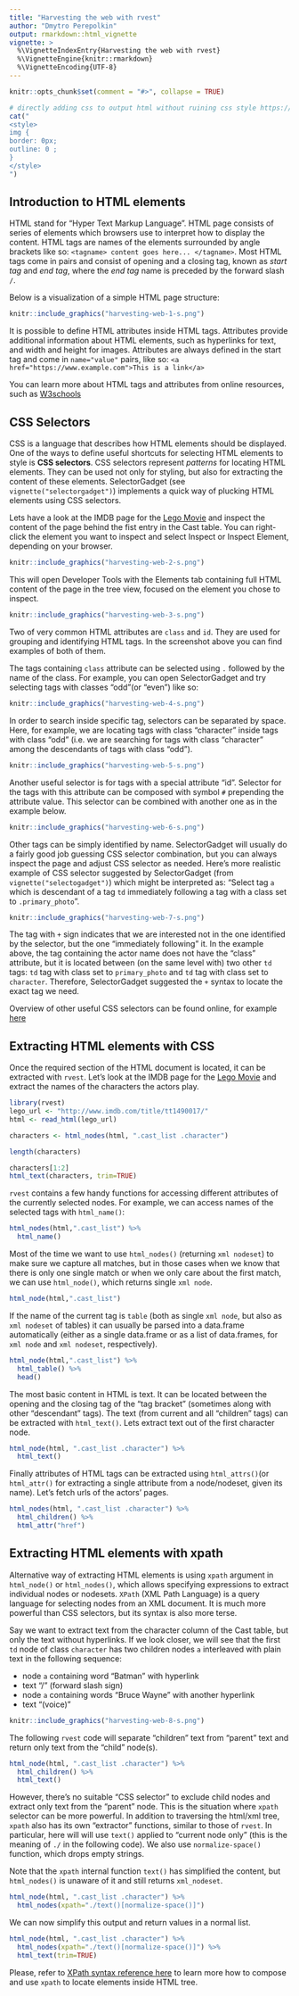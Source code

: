 ```yaml
---
title: "Harvesting the web with rvest"
author: "Dmytro Perepolkin"
output: rmarkdown::html_vignette
vignette: >
  %\VignetteIndexEntry{Harvesting the web with rvest}
  %\VignetteEngine{knitr::rmarkdown}
  %\VignetteEncoding{UTF-8}
---
```


```r
knitr::opts_chunk$set(comment = "#>", collapse = TRUE)
```

```r
# directly adding css to output html without ruining css style https://stackoverflow.com/questions/29291633/adding-custom-css-tags-to-an-rmarkdown-html-document
cat("
<style>
img {
border: 0px;
outline: 0 ;
}
</style>
")
```


## Introduction to HTML elements

HTML stand for "Hyper Text Markup Language". HTML page consists of series of elements which browsers use to interpret how to display the content. HTML tags are names of the elements surrounded by angle brackets like so: `<tagname> content goes here... </tagname>`. Most HTML tags come in pairs and consist of opening and a closing tag, known as _start tag_ and _end tag_, where the _end tag_ name is preceded by the forward slash `/`.

Below is a visualization of a simple HTML page structure:

```r
knitr::include_graphics("harvesting-web-1-s.png")
```

It is possible to define HTML attributes inside HTML tags. Attributes provide additional information about HTML elements, such as hyperlinks for text, and width and height for images. Attributes are always defined in the start tag and come in `name="value"` pairs, like so: `<a href="https://www.example.com">This is a link</a>`

You can learn more about HTML tags and attributes from online resources, such as [W3schools](https://www.w3schools.com/html/default.asp)

## CSS Selectors

CSS is a language that describes how HTML elements should be displayed. One of the ways to define useful shortcuts for selecting HTML elements to style is **CSS selectors**. CSS selectors represent *patterns* for locating HTML elements. They can be used not only for styling, but also for extracting the content of these elements. SelectorGadget (see `vignette("selectorgadget")`) implements a quick way of plucking HTML elements using CSS selectors.

Lets have a look at the IMDB page for the [Lego Movie](https://www.imdb.com/title/tt1490017/) and inspect the content of the page behind the fist entry in the Cast table. You can right-click the element you want to inspect and select Inspect or Inspect Element, depending on your browser. 

```r
knitr::include_graphics("harvesting-web-2-s.png")
```

This will open Developer Tools with the Elements tab containing full HTML content of the page in the tree view, focused on the element you chose to inspect.

```r
knitr::include_graphics("harvesting-web-3-s.png")
```

Two of very common HTML attributes are `class` and `id`. They are used for grouping and identifying HTML tags. In the screenshot above you can find examples of both of them. 

The tags containing `class` attribute can be selected using `.` followed by the name of the class. For example, you can open SelectorGadget and try selecting tags with classes "odd"(or "even") like so:

```r
knitr::include_graphics("harvesting-web-4-s.png")
```

In order to search inside specific tag, selectors can be separated by space. Here, for example, we are locating tags with class "character" inside tags with class "odd" (i.e. we are searching for tags with class "character" among the descendants of tags with class "odd").

```r
knitr::include_graphics("harvesting-web-5-s.png")
```

Another useful selector is for tags with a special attribute "id". Selector for the tags with this attribute can be composed with symbol `#` prepending the attribute value. This selector can be combined with another one as in the example below.

```r
knitr::include_graphics("harvesting-web-6-s.png")
```

Other tags can be simply identified by name. SelectorGadget will usually do a fairly good job guessing CSS selector combination, but you can always inspect the page and adjust CSS selector as needed. Here's more realistic example of CSS selector suggested by SelectorGadget (from `vignette("selectogadget")`) which might be interpreted as: "Select tag `a` which is descendant of a tag `td` immediately following a tag with a class set to `.primary_photo`".

```r
knitr::include_graphics("harvesting-web-7-s.png")
```

The tag with `+` sign indicates that we are interested not in the one identified by the selector, but the one "immediately following" it. In the example above, the tag containing the actor name does not have the "class" attribute, but it is located between (on the same level with) two other `td` tags: `td` tag with class set to `primary_photo` and `td` tag with class set to `character`. Therefore, SelectorGadget suggested the `+` syntax to locate the exact tag we need.

Overview of other useful CSS selectors can be found online, for example [here](https://www.w3schools.com/cssref/css_selectors.asp)

## Extracting HTML elements with CSS

Once the required section of the HTML document is located, it can be extracted with `rvest`. Let's look at the IMDB page for the [Lego Movie](https://www.imdb.com/title/tt1490017/) and extract the names of the characters the actors play. 

```r
library(rvest)
lego_url <- "http://www.imdb.com/title/tt1490017/"
html <- read_html(lego_url)

characters <- html_nodes(html, ".cast_list .character")

length(characters)

characters[1:2]
html_text(characters, trim=TRUE)
```

`rvest` contains a few handy functions for accessing different attributes of the currently selected nodes. For example, we can access names of the selected tags with `html_name()`:
```r
html_nodes(html,".cast_list") %>% 
  html_name()
```
Most of the time we want to use `html_nodes()` (returning `xml nodeset`) to make sure we capture all matches, but in those cases when we know that there is only one single match or when we only care about the first match, we can use `html_node()`, which returns single `xml node`.

```r
html_node(html,".cast_list")
```

If the name of the current tag is `table` (both as single `xml node`, but also as `xml nodeset` of tables) it can usually be parsed into a data.frame automatically (either as a single data.frame or as a list of data.frames, for `xml node` and `xml nodeset`, respectively).

```r
html_node(html,".cast_list") %>% 
  html_table() %>% 
  head()
```

The most basic content in HTML is text. It can be located between the opening and the closing tag of the "tag bracket" (sometimes along with other "descendant" tags). The text (from current and all "children" tags) can be extracted with `html_text()`. Lets extract text out of the first character node.

```r
html_node(html, ".cast_list .character") %>% 
  html_text()
```

Finally attributes of HTML tags can be extracted using `html_attrs()`(or `html_attr()` for extracting a single attribute from a node/nodeset, given its name). Let's fetch urls of the actors' pages.

```r
html_nodes(html, ".cast_list .character") %>% 
  html_children() %>% 
  html_attr("href")
```

## Extracting HTML elements with xpath

Alternative way of extracting HTML elements is using `xpath` argument in `html_node()` or `html_nodes()`, which allows specifying expressions to extract individual nodes or nodesets. `XPath` (XML Path Language) is a query language for selecting nodes from an XML document. It is much more powerful than CSS selectors, but its syntax is also more terse.

Say we want to extract text from the character column of the Cast table, but only the text without hyperlinks. If we look closer, we will see that the first `td` node of class `character` has two children nodes `a` interleaved with plain text in the following sequence:

- node `a` containing word "Batman" with hyperlink
- text "/" (forward slash sign)
- node `a` containing words "Bruce Wayne" with another hyperlink
- text "(voice)"

```r
knitr::include_graphics("harvesting-web-8-s.png")
```

The following `rvest` code will separate "children" text from "parent" text and return only text from the "child" node(s).

```r
html_node(html, ".cast_list .character") %>% 
  html_children() %>% 
  html_text()
```

However, there's no suitable "CSS selector" to exclude child nodes and extract only text from the "parent" node. This is the situation where `xpath` selector can be more powerful. In addition to traversing the html/xml tree, `xpath` also has its own "extractor" functions, similar to those of `rvest`. In particular, here will will use `text()` applied to "current node only" (this is the meaning of `./` in the following code). We also use `normalize-space()` function, which drops empty strings.

Note that the `xpath` internal function `text()` has simplified the content, but `html_nodes()` is unaware of it and still returns `xml_nodeset`.

```r
html_node(html, ".cast_list .character") %>% 
  html_nodes(xpath="./text()[normalize-space()]")
```

We can now simplify this output and return values in a normal list.
```r
html_node(html, ".cast_list .character") %>% 
  html_nodes(xpath="./text()[normalize-space()]") %>% 
  html_text(trim=TRUE)
```

Please, refer to [XPath syntax reference here](https://www.w3schools.com/xml/xpath_syntax.asp) to learn more how to compose and use `xpath` to locate elements inside HTML tree. 
